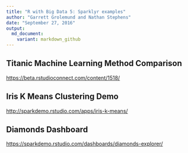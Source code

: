 ```yaml
---
title: "R with Big Data 5: Sparklyr examples"
author: "Garrett Grolemund and Nathan Stephens"
date: "September 27, 2016"
output:
  md_document:
    variant: markdown_github
---
```



## Titanic Machine Learning Method Comparison

<https://beta.rstudioconnect.com/content/1518/>

## Iris K Means Clustering Demo

<http://sparkdemo.rstudio.com/apps/iris-k-means/>

## Diamonds Dashboard

<https://sparkdemo.rstudio.com/dashboards/diamonds-explorer/>
